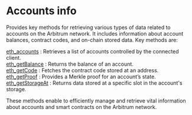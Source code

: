 
# Accounts info

Provides key methods for retrieving various types of data related to accounts on the Arbitrum network. It includes information about account balances, contract codes, and on-chain stored data. Key methods are:

[eth_accounts](/arbitrum-api/accountinfo/eth_accounts) : Retrieves a list of accounts controlled by the connected client. \
[eth_getBalance](/arbitrum-api/accountinfo/eth_getBalance) : Returns the balance of an account. \
[eth_getCode](/arbitrum-api/accountinfo/eth_getCode) : Fetches the contract code stored at an address. \
[eth_getProof](/arbitrum-api/accountinfo/eth_getProof) : Provides a Merkle proof for an account’s state. \
[eth_getStorageAt](/arbitrum-api/accountinfo/eth_getStorageAt) : Returns data stored at a specific slot in the account's storage.

These methods enable to efficiently manage and retrieve vital information about accounts and smart contracts on the Arbitrum network.

<Space h={16} />
<GetStarted />
